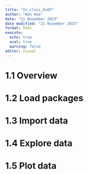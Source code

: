 ```yaml
---
title: "In_class_Ex03"
author: "Wan Kee"
date: "21 November 2023"
date modified: "21 November 2023"
format: html
execute: 
  echo: true
  eval: true
  warning: false
editor: visual
---
```


# 1.1 Overview

# 1.2 Load packages

# 1.3 Import data

# 1.4 Explore data

# 1.5 Plot data
